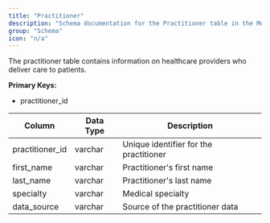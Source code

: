 ```yaml
---
title: "Practitioner"
description: "Schema documentation for the Practitioner table in the Metriport data model"
group: "Schema"
icon: "n/a"
---
```


The practitioner table contains information on healthcare providers who deliver care to patients.

**Primary Keys:**
* practitioner_id

| Column | Data Type | Description |
| ------ | --------- | ----------- |
| practitioner_id | varchar | Unique identifier for the practitioner |
| first_name | varchar | Practitioner's first name |
| last_name | varchar | Practitioner's last name |
| specialty | varchar | Medical specialty |
| data_source | varchar | Source of the practitioner data |
